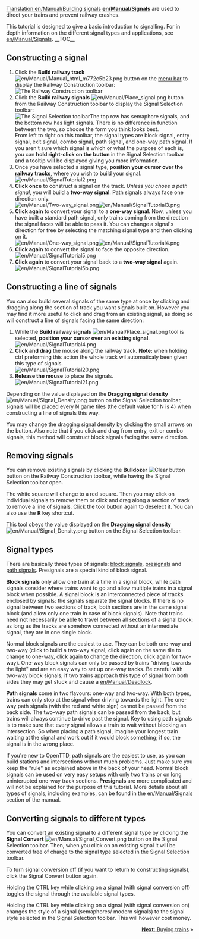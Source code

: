 [[Translation:en/Manual/Building signals]]
{{en/Manual/Tutorial/Navigation}}
'''[[en/Manual/Signals]]''' are used to direct your trains and prevent railway crashes.

This tutorial is designed to give a basic introduction to signalling. For in depth information on the different signal types and applications, see [[en/Manual/Signals]].
__TOC__
== Constructing a signal ==
#Click the '''Build railway track''' [[File:en/Manual/Manual html m772c5b23.png]] button on the [[en/Manual/Game interface#the-menu-bar|menu bar]] to display the Railway Construction toolbar:<br/>[[File:en/Manual/Railroad Construction.png|none|frame|The Railway Construction toolbar]]
#Click the '''Build railway signals''' [[File:en/Manual/Place signal.png]] button from the Railway Construction toolbar to display the Signal Selection toolbar:<br/>[[File:en/Manual/Signal Selection.png|none|frame|The Signal Selection toolbar]]The top row has semaphore signals, and the bottom row has light signals. There is no difference in function between the two, so choose the form you think looks best.<br/>From left to right on this toolbar, the signal types are block signal, entry signal, exit signal, combo signal, path signal, and one-way path signal. If you aren't sure which signal is which or what the purpose of each is, you can '''hold right-click on the button''' in the Signal Selection toolbar and a tooltip will be displayed giving you more information.
#Once you have selected a signal type, '''position your cursor over the railway tracks''', where you wish to build your signal.<br/>[[File:en/Manual/SignalTutorial2.png|none|frame]]
#'''Click once''' to construct a signal on the track. ''Unless you chose a path signal'', you will build a '''two-way signal'''. Path signals always face one direction only.<br/>[[File:en/Manual/Two-way signal.png|frame|left]][[File:en/Manual/SignalTutorial3.png|none|frame]]
#'''Click again''' to convert your signal to a '''one-way signal'''. Now, unless you have built a standard path signal, only trains coming from the direction the signal faces will be able to pass it. You can change a signal's direction for free by selecting the matching signal type and then clicking on it.<br/>[[File:en/Manual/One-way signal.png|frame|left]][[File:en/Manual/SignalTutorial4.png|none|frame]]
#'''Click again''' to convert the signal to face the opposite direction.<br/>[[File:en/Manual/SignalTutorial5.png|none|frame]]
#'''Click again''' to convert your signal back to a '''two-way signal''' again.<br/>[[File:en/Manual/SignalTutorial5b.png|none|frame]]

== Constructing a line of signals ==
You can also build several signals of the same type at once by clicking and dragging along the section of track you want signals built on. However you may find it more useful to click and drag from an existing signal, as doing so will construct a line of signals facing the same direction:
#While the '''Build railway signals''' [[File:en/Manual/Place signal.png]] tool is selected, '''position your cursor over an existing signal'''.<br/>[[File:en/Manual/SignalTutorial4.png|none|frame]]
#'''Click and drag''' the mouse along the railway track. <b>Note:</b> when holding ctrl preforming this action the whole track wil automaticaly been given this type of signals.<br/>[[File:en/Manual/SignalTutorial20.png|none|frame]]
#'''Release the mouse''' to place the signals.<br/>[[File:en/Manual/SignalTutorial21.png|none|frame]]

Depending on the value displayed on the '''Dragging signal density''' [[File:en/Manual/Signal Density.png]] button on the Signal Selection toolbar, signals will be placed every N game tiles (the default value for N is 4) when constructing a line of signals this way.

You may change the dragging signal density by clicking the small arrows on the button. Also note that if you click and drag from entry, exit or combo signals, this method will construct block signals facing the same direction.

== Removing signals ==
You can remove existing signals by clicking the '''Bulldozer''' [[File:en/Manual/Toggle clear active.png|Clear button]] button on the Railway Construction toolbar, while having the Signal Selection toolbar open.

The white square will change to a red square. Then you may click on individual signals to remove them or click and drag along a section of track to remove a line of signals. Click the tool button again to deselect it. You can also use the '''R''' key shortcut.

This tool obeys the value displayed on the '''Dragging signal density'''[[File:en/Manual/Signal Density.png]] button on the Signal Selection toolbar.

== Signal types ==
There are basically three types of signals: [[en/Manual/Signals#block-signals|block signals]], [[en/Manual/Signals#pre-signals|presignals]] and [[en/Manual/Signals#path-signals|path signals]]. Presignals are a special kind of block signal.

'''Block signals''' only allow one train at a time in a signal block, while path signals consider where trains want to go and allow multiple trains in a signal block when possible. A signal block is an interconnected piece of tracks enclosed by signals: the signals separate the signal blocks. If there is no signal between two sections of track, both sections are in the same signal block (and allow only one train in case of block signals). Note that trains need not necessarily be able to travel between all sections of a signal block: as long as the tracks are somehow connected without an intermediate signal, they are in one single block.

Normal block signals are the easiest to use. They can be both one-way and two-way (click to build a two-way signal, click again on the same tile to change to one-way, click again to change the direction, click again for two-way). One-way block signals can only be passed by trains "driving towards the light" and are an easy way to set up one-way tracks. Be careful with two-way block signals; if two trains approach this type of signal from both sides they may get stuck and cause a [[en/Manual/Deadlock]].

'''Path signals''' come in two flavours: one-way and two-way. With both types, trains can only stop at the signal when driving towards the light. The one-way path signals (with the red and white sign) cannot be passed from the back side. The two-way path signals can be passed from the back, but trains will always continue to drive past the signal. Key to using path signals is to make sure that every signal allows a train to wait without blocking an intersection. So when placing a path signal, imagine your longest train waiting at the signal and work out if it would block something; if so, the signal is in the wrong place.

If you're new to OpenTTD, path signals are the easiest to use, as you can build stations and intersections without much problems. Just make sure you keep the "rule" as explained above in the back of your head. Normal block signals can be used on very easy setups with only two trains or on long uninterupted one-way track sections. '''Presignals''' are more complicated and will not be explained for the purpose of this tutorial. More details about all types of signals, including examples, can be found in the [[en/Manual/Signals]] section of the manual.

== Converting signals to different types ==
You can convert an existing signal to a different signal type by clicking the '''Signal Convert''' [[File:en/Manual/Signal Convert.png]] button on the Signal Selection toolbar. Then, when you click on an existing signal it will be converted free of charge to the signal type selected in the Signal Selection toolbar.

To turn signal conversion off (if you want to return to constructing signals), click the Signal Convert button again.

Holding the CTRL key while clicking on a signal (with signal conversion off) toggles the signal through the available signal types.

Holding the CTRL key while clicking on a signal (with signal conversion on) changes the style of a signal (semaphores/ modern signals) to the signal style selected in the Signal Selection toolbar. This will however cost money.


<span style="float: right">[[en/Manual/Buying trains|'''Next:''' Buying trains]] &raquo;</span>
